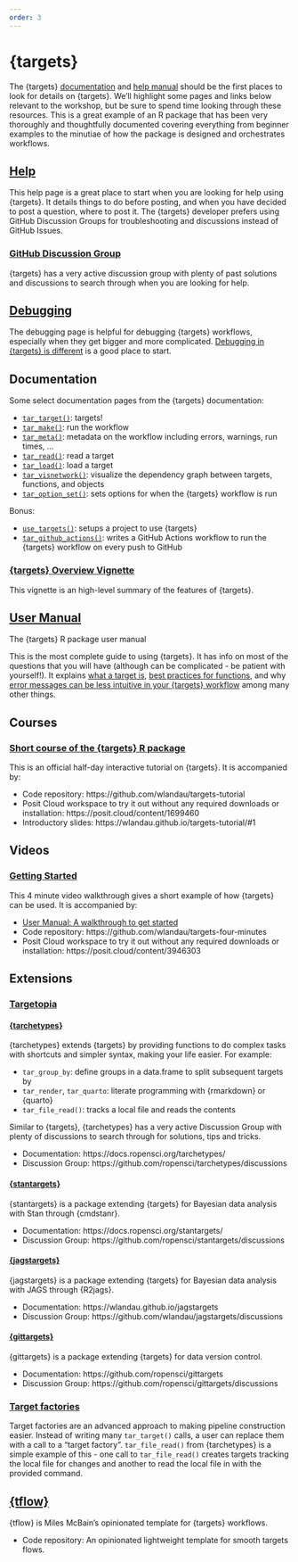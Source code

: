 ```yaml
---
order: 3
---
```


# {targets}

The {targets} [documentation](https://docs.ropensci.org/targets/) and [help manual](https://books.ropensci.org/targets)
should be the first places to look for details on {targets}. We'll highlight some pages and links below relevant to the workshop, but be sure to spend time looking through these resources. This is a great example of an R package that has been very thoroughly and thoughtfully documented covering everything from beginner examples to the minutiae of how the package is designed and orchestrates workflows.

## [Help](https://books.ropensci.org/targets/help.html)

This help page is a great place to start when you are looking for help using {targets}. It details things to do before posting, and when you have decided to post a question, where to post it. The {targets} developer prefers using GitHub Discussion Groups for troubleshooting and discussions instead of GitHub Issues. 

### [GitHub Discussion Group](https://github.com/ropensci/targets/discussions)

{targets} has a very active discussion group with plenty of past solutions and discussions to search through when you are looking for help. 

## [Debugging](https://books.ropensci.org/targets/debugging.html)

The debugging page is helpful for debugging {targets} workflows, especially when they get bigger and more complicated. [Debugging in {targets} is different](https://books.ropensci.org/targets/debugging.html#debugging-in-targets-is-different) is a good place to start. 

## Documentation

Some select documentation pages from the {targets} documentation:

- [`tar_target()`](https://docs.ropensci.org/targets/reference/tar_target.html): targets!
- [`tar_make()`](https://docs.ropensci.org/targets/reference/tar_make.html): run the workflow
- [`tar_meta()`](https://docs.ropensci.org/targets/reference/tar_meta.html): metadata on the workflow including errors, warnings, run times, ...
- [`tar_read()`](https://docs.ropensci.org/targets/reference/tar_read.html): read a target
- [`tar_load()`](https://docs.ropensci.org/targets/reference/tar_load.html): load a target
- [`tar_visnetwork()`](https://docs.ropensci.org/targets/reference/tar_visnetwork.html): visualize the dependency graph between targets, functions, and objects
- [`tar_option_set()`](https://docs.ropensci.org/targets/reference/tar_option_set.html): sets options for when the {targets} workflow is run

Bonus:

- [`use_targets()`](https://docs.ropensci.org/targets/reference/use_targets.html): setups a project to use {targets}
- [`tar_github_actions()`](https://docs.ropensci.org/targets/reference/tar_github_actions.html): writes a GitHub Actions workflow to run the {targets} workflow on every push to GitHub 


### [{targets} Overview Vignette](https://cran.r-project.org/web/packages/targets/vignettes/overview.html)

This vignette is an high-level summary of the features of {targets}.



## [User Manual](https://books.ropensci.org/targets/)

The {targets} R package user manual

This is the most complete guide to using {targets}. It has info on most of the questions that you will have (although can be complicated - be patient with yourself!). It explains [what a target is](https://books.ropensci.org/targets/targets.html), [best practices for functions](https://books.ropensci.org/targets/functions.html), and why [error messages can be less intuitive in your {targets} workflow](https://books.ropensci.org/targets/debugging.html) among many other things.


## Courses

### [Short course of the {targets} R package](https://github.com/wlandau/targets-tutorial)

This is an official half-day interactive tutorial on {targets}. It is accompanied by: 

- Code repository: https://github.com/wlandau/targets-tutorial
- Posit Cloud workspace to try it out without any required downloads or installation: https://posit.cloud/content/1699460
- Introductory slides: https://wlandau.github.io/targets-tutorial/#1


## Videos

### [Getting Started](https://vimeo.com/700982360)


This 4 minute video walkthrough gives a short example of how {targets} can be used. It is accompanied by:

- [User Manual: A walkthrough to get started](https://books.ropensci.org/targets/walkthrough.html)
- Code repository: https://github.com/wlandau/targets-four-minutes
- Posit Cloud workspace to try it out without any required downloads or installation: https://posit.cloud/content/3946303



## Extensions

### [Targetopia](https://wlandau.github.io/targetopia/)

#### [{tarchetypes}](https://docs.ropensci.org/tarchetypes/)

{tarchetypes} extends {targets} by providing functions to do complex tasks with shortcuts and simpler syntax, making your life easier. For example:

- `tar_group_by`: define groups in a data.frame to split subsequent targets by
- `tar_render`, `tar_quarto`: literate programming with {rmarkdown} or {quarto}
- `tar_file_read()`: tracks a local file and reads the contents


Similar to {targets}, {tarchetypes} has a very active Discussion Group with plenty of discussions to search through for solutions, tips and tricks. 

- Documentation: https://docs.ropensci.org/tarchetypes/
- Discussion Group: https://github.com/ropensci/tarchetypes/discussions



#### [{stantargets}](https://docs.ropensci.org/stantargets/)

{stantargets} is a package extending {targets} for Bayesian data analysis with Stan through {cmdstanr}. 

- Documentation: https://docs.ropensci.org/stantargets/
- Discussion Group: https://github.com/ropensci/stantargets/discussions

#### [{jagstargets}](https://wlandau.github.io/jagstargets)

{jagstargets} is a package extending {targets} for Bayesian data analysis with JAGS through {R2jags}. 

- Documentation: https://wlandau.github.io/jagstargets
- Discussion Group: https://github.com/wlandau/jagstargets/discussions

#### [{gittargets}](https://github.com/ropensci/gittargets)

{gittargets} is a package extending {targets} for data version control. 

- Documentation: https://github.com/ropensci/gittargets
- Discussion Group: https://github.com/ropensci/gittargets/discussions


### [Target factories](https://wlandau.github.io/targetopia/contributing.html#target-factories)

Target factories are an advanced approach to making pipeline construction easier. Instead of writing many `tar_target()` calls, a user can replace them with a call to a "target factory". `tar_file_read()` from {tarchetypes} is a simple example of this - one call to `tar_file_read()` creates targets tracking the local file for changes and another to read the local file in with the provided command. 



## [{tflow}](https://github.com/MilesMcBain/tflow)

{tflow} is Miles McBain's opinionated template for {targets} workflows. 

- Code repository: An opinionated lightweight template for smooth targets flows.